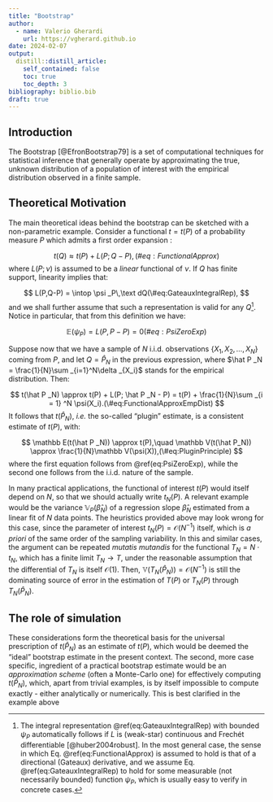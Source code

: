 ```yaml
---
title: "Bootstrap"
author:
  - name: Valerio Gherardi
    url: https://vgherard.github.io
date: 2024-02-07
output:
  distill::distill_article:
    self_contained: false
    toc: true
    toc_depth: 3
bibliography: biblio.bib
draft: true
---
```


## Introduction

The Bootstrap [@EfronBootstrap79] is a set of computational techniques for statistical inference that generally operate by approximating the true, unknown distribution of a population of interest with the empirical distribution observed in a finite sample. 

## Theoretical Motivation

The main theoretical ideas behind the bootstrap can be sketched with a non-parametric example. Consider a functional $t=t(P)$ of a probability measure $P$ which admits a first order expansion :

$$
t(Q) \approx t(P) + L(P; Q - P),(\#eq:FunctionalApprox)
$$
where $L(P;\nu)$ is assumed to be a *linear* functional of $\nu$. If $Q$ has finite support, linearity implies that:

$$
L(P,Q-P) = \intop \psi _P\,\text dQ(\#eq:GateauxIntegralRep),
$$
and we shall further assume that such a representation is valid for any $Q$^[The integral representation \@ref(eq:GateauxIntegralRep) with bounded $\psi _P$ automatically follows if $L$ is (weak-star) continuous and Frechét differentiable [@huber2004robust]. In the most general case, the sense in which Eq. \@ref(eq:FunctionalApprox) is assumed to hold is that of a directional (Gateaux) derivative, and we assume Eq. \@ref(eq:GateauxIntegralRep) to hold for some measurable (not necessarily bounded) function $\psi _P$, which is usually easy to verify in concrete cases.]. Notice in particular, that from this definition we have: 

$$
\mathbb E(\psi _P) = L(P,P-P) = 0(\#eq:PsiZeroExp)
$$

Suppose now that we have a sample of $N$ i.i.d. observations $\{X_1,\,X_2,\,\dots,\,X_N\}$ coming from  $P$, and let $Q=\hat P _N$ in the previous expression, where $\hat P _N = \frac{1}{N}\sum _{i=1}^N\delta _{X_i}$ stands for the empirical distribution. Then:

$$
t(\hat P _N) \approx t(P) + L(P; \hat P _N - P) = t(P) + \frac{1}{N}\sum _{i = 1} ^N \psi(X_i).(\#eq:FunctionalApproxEmpDist)
$$
It follows that $t(\hat P _N)$, *i.e.* the so-called "plugin" estimate, is a consistent estimate of $t(P)$, with:

$$
\mathbb E(t(\hat P _N)) \approx t(P),\quad \mathbb V(t(\hat P_N)) \approx \frac{1}{N}\mathbb V(\psi(X)),(\#eq:PluginPrinciple)
$$
where the first equation follows from \@ref(eq:PsiZeroExp), while the second one follows from the i.i.d. nature of the sample.

In many practical applications, the functional of interest $t(P)$ would itself depend on $N$, so that we should actually write $t_N(P)$. A relevant example would be the variance $\mathbb V _P(\hat \beta _N)$ of a regression slope $\hat \beta _N$ estimated from a linear fit of $N$ data points. The heuristics provided above may look wrong for this case, since the parameter of interest $t_N(P)=\mathcal O (N^{-1})$ itself, which is *a priori* of the same order of the sampling variability. In this and similar cases, the argument can be repeated *mutatis mutandis* for the functional $T_N = N\cdot t_N$, which has a finite limit $T_N \to T$, under the reasonable assumption that the differential of $T_N$ is itself $\mathcal O(1)$. Then, $\mathbb V(T_N(\hat P_N))=\mathcal O (N^{-1})$ is still the dominating source of error in the estimation of $T(P)$ or $T_N(P)$ through $T_N(\hat P _N)$.

## The role of simulation

These considerations form the theoretical basis for the universal prescription of $t(\hat P _N)$ as an estimate of $t(P)$, which would be deemed the "ideal" bootstrap estimate in the present context. The second, more case specific, ingredient of a practical bootstrap estimate would be an *approximation scheme* (often a Monte-Carlo one) for effectively computing $t(\hat P _N)$, which, apart from trivial examples, is by itself impossible to compute exactly - either analytically or numerically. This is best clarified in the example above 


